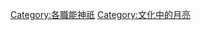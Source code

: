{{Catmore}}
{{Commonscat|Lunar deities}}

[[Category:各職能神祇|Category:各職能神祇]]
[[Category:文化中的月亮|Category:文化中的月亮]]